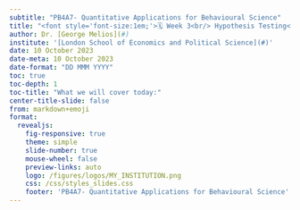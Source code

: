 ```yaml
---
subtitle: "PB4A7- Quantitative Applications for Behavioural Science"
title: "<font style='font-size:1em;'>🗓️ Week 3<br/> Hypothesis Testing</font>"
author: Dr. [George Melios](#)
institute: '[London School of Economics and Political Science](#)'
date: 10 October 2023
date-meta: 10 October 2023
date-format: "DD MMM YYYY"
toc: true
toc-depth: 1
toc-title: "What we will cover today:"
center-title-slide: false
from: markdown+emoji
format:
  revealjs: 
    fig-responsive: true
    theme: simple
    slide-number: true
    mouse-wheel: false
    preview-links: auto
    logo: /figures/logos/MY_INSTITUTION.png
    css: /css/styles_slides.css
    footer: 'PB4A7- Quantitative Applications for Behavioural Science'
---
```

